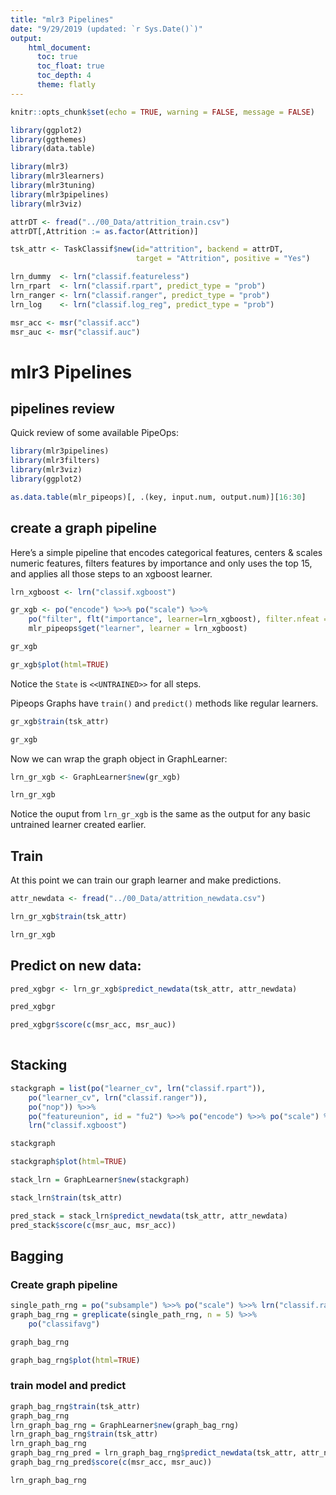 ```yaml
---
title: "mlr3 Pipelines"
date: "9/29/2019 (updated: `r Sys.Date()`)"
output: 
    html_document:
      toc: true
      toc_float: true
      toc_depth: 4
      theme: flatly
---
```


```r
knitr::opts_chunk$set(echo = TRUE, warning = FALSE, message = FALSE)
```

```r

library(ggplot2)
library(ggthemes)
library(data.table)

library(mlr3)
library(mlr3learners)
library(mlr3tuning)
library(mlr3pipelines)
library(mlr3viz)

attrDT <- fread("../00_Data/attrition_train.csv")
attrDT[,Attrition := as.factor(Attrition)]

tsk_attr <- TaskClassif$new(id="attrition", backend = attrDT, 
                            target = "Attrition", positive = "Yes")

lrn_dummy  <- lrn("classif.featureless")
lrn_rpart  <- lrn("classif.rpart", predict_type = "prob")
lrn_ranger <- lrn("classif.ranger", predict_type = "prob")
lrn_log    <- lrn("classif.log_reg", predict_type = "prob")

msr_acc <- msr("classif.acc")
msr_auc <- msr("classif.auc")
```

# mlr3 Pipelines 

## pipelines review
Quick review of some available PipeOps:

```r
library(mlr3pipelines)
library(mlr3filters)
library(mlr3viz)
library(ggplot2)

as.data.table(mlr_pipeops)[, .(key, input.num, output.num)][16:30]

```

## create a graph pipeline
Here's a simple pipeline that encodes categorical features, centers & scales numeric features, filters features by importance and only uses the top 15, and applies all those steps to an xgboost learner.

```r

lrn_xgboost <- lrn("classif.xgboost")

gr_xgb <- po("encode") %>>% po("scale") %>>%
    po("filter", flt("importance", learner=lrn_xgboost), filter.nfeat = 15) %>>%
    mlr_pipeops$get("learner", learner = lrn_xgboost)

gr_xgb

gr_xgb$plot(html=TRUE)
```

Notice the `State` is `<<UNTRAINED>>` for all steps.

Pipeops Graphs have `train()` and `predict()` methods like regular learners.

```r
gr_xgb$train(tsk_attr)

gr_xgb
```
Now we can wrap the graph object in GraphLearner:

```r
lrn_gr_xgb <- GraphLearner$new(gr_xgb)

lrn_gr_xgb
```

Notice the ouput from `lrn_gr_xgb` is the same as the output for any basic untrained learner created earlier. 

## Train
At this point we can train our graph learner and make predictions.

```r
attr_newdata <- fread("../00_Data/attrition_newdata.csv")
```

```r
lrn_gr_xgb$train(tsk_attr)

lrn_gr_xgb
```

## Predict on new data:
```r
pred_xgbgr <- lrn_gr_xgb$predict_newdata(tsk_attr, attr_newdata)

pred_xgbgr 

pred_xgbgr$score(c(msr_acc, msr_auc))
  
```

## Stacking
```r
stackgraph = list(po("learner_cv", lrn("classif.rpart")),
    po("learner_cv", lrn("classif.ranger")),
    po("nop")) %>>%
    po("featureunion", id = "fu2") %>>% po("encode") %>>% po("scale") %>>%
    lrn("classif.xgboost")

stackgraph

stackgraph$plot(html=TRUE)

stack_lrn = GraphLearner$new(stackgraph)

stack_lrn$train(tsk_attr)
```

```r
pred_stack = stack_lrn$predict_newdata(tsk_attr, attr_newdata)
pred_stack$score(c(msr_auc, msr_acc))
```


## Bagging

### Create graph pipeline
```r
single_path_rng = po("subsample") %>>% po("scale") %>>% lrn("classif.ranger", predict_type = "prob")
graph_bag_rng = greplicate(single_path_rng, n = 5) %>>%
    po("classifavg")

graph_bag_rng

graph_bag_rng$plot(html=TRUE)
```

### train model and predict 
```r
graph_bag_rng$train(tsk_attr)
graph_bag_rng
lrn_graph_bag_rng = GraphLearner$new(graph_bag_rng)
lrn_graph_bag_rng$train(tsk_attr)
lrn_graph_bag_rng
graph_bag_rng_pred = lrn_graph_bag_rng$predict_newdata(tsk_attr, attr_newdata)
graph_bag_rng_pred$score(c(msr_acc, msr_auc))
```

```r
lrn_graph_bag_rng

```